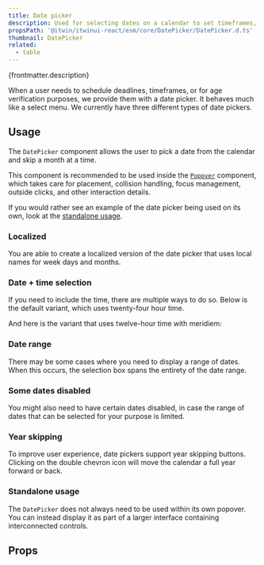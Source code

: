 ```yaml
---
title: Date picker
description: Used for selecting dates on a calendar to set timeframes, deadlines, and more.
propsPath: '@itwin/itwinui-react/esm/core/DatePicker/DatePicker.d.ts'
thumbnail: DatePicker
related:
  - table
---
```


<p>{frontmatter.description}</p>

<LiveExample src='DatePicker.main.jsx' truncate={false}>
  <AllExamples.DatePickerMainExample client:load />
</LiveExample>

When a user needs to schedule deadlines, timeframes, or for age verification purposes, we provide them with a date picker. It behaves much like a select menu. We currently have three different types of date pickers.

## Usage

The `DatePicker` component allows the user to pick a date from the calendar and skip a month at a time.

This component is recommended to be used inside the [`Popover`](popover) component, which takes care for placement, collision handling, focus management, outside clicks, and other interaction details.

<LiveExample src='DatePicker.basic.jsx' truncate={true}>
  <AllExamples.DatePickerBasicExample client:load />
</LiveExample>

If you would rather see an example of the date picker being used on its own, look at the [standalone usage](#standalone-usage).

### Localized

You are able to create a localized version of the date picker that uses local names for week days and months.

<LiveExample src='DatePicker.localized.jsx' truncate={true}>
  <AllExamples.DatePickerLocalizedExample client:load />
</LiveExample>

### Date + time selection

If you need to include the time, there are multiple ways to do so. Below is the default variant, which uses twenty-four hour time.

<LiveExample src='DatePicker.withtime.jsx' truncate={true}>
  <AllExamples.DatePickerWithTimeExample client:load />
</LiveExample>

And here is the variant that uses twelve-hour time with meridiem:

<LiveExample src='DatePicker.withcombinedtime.jsx' truncate={true}>
  <AllExamples.DatePickerWithCombinedTimeExample client:load />
</LiveExample>

### Date range

There may be some cases where you need to display a range of dates. When this occurs, the selection box spans the entirety of the date range.

<LiveExample src='DatePicker.daterange.jsx' truncate={true}>
  <AllExamples.DatePickerDateRangeExample client:load />
</LiveExample>

### Some dates disabled

You might also need to have certain dates disabled, in case the range of dates that can be selected for your purpose is limited.

<LiveExample src='DatePicker.datesdisabled.jsx' truncate={true}>
  <AllExamples.DatePickerDatesDisabledExample client:load />
</LiveExample>

### Year skipping

To improve user experience, date pickers support year skipping buttons. Clicking on the double chevron icon will move the calendar a full year forward or back.

<LiveExample src='DatePicker.withyear.jsx' truncate={true}>
  <AllExamples.DatePickerWithYearExample client:load />
</LiveExample>

### Standalone usage

The `DatePicker` does not always need to be used within its own popover. You can instead display it as part of a larger interface containing interconnected controls.

<LiveExample src='DatePicker.menu.jsx' truncate={true}>
  <AllExamples.DatePickerMenuExample client:load />
</LiveExample>

## Props

<PropsTable path={frontmatter.propsPath} />
